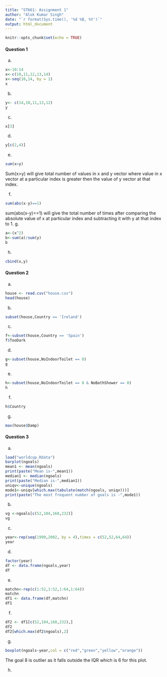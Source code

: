```yaml
---
title: "ST661: Assignment 1"
author: "Alok Kumar Singh"
date: "`r format(Sys.time(), '%d %B, %Y')`"
output: html_document
---
```


```r
knitr::opts_chunk$set(echo = TRUE)
```

#### Question 1
a.
```r
x<-10:14
x<-c(10,11,12,13,14)
x<-seq(10,14, by = 1)
x
```
b.
```r
y<- c(14,10,11,13,12)
y
```
c.
```r
x[3]
```

d.
```r
y[c(2,4)]
```

e.
```r
sum(x>y)
```
Sum(x>y) will give total number of values in x and y vector where value in x vector at a particular index is greater then the value of y vector at that index.

f.
```r
sum(abs(x-y)==1)
```
sum(abs(x-y)==1) will give the total number of times after comparing the absolute value of x at particular index and subtracting it with y at that index to 1. 
g.
```r
a<-(x^2)
b<-sum(a)/sum(y)
b
```
h.
```r
cbind(x,y)
```


#### Question 2
a.
```r
house <- read.csv("house.csv")
head(house)
```
b.
```r
subset(house,Country == 'Ireland')
```
c.
```r
f<-subset(house,Country == 'Spain')
f$TooDark
```

d.
```r
g<-subset(house,NoIndoorToilet == 0)
g
```

e.
```r
h<-subset(house,NoIndoorToilet == 0 & NoBathShower == 0)
h
```


f.
```r
h$Country
```

g.
```r
max(house$Damp)
```



#### Question 3
a.
```r
load("worldcup.Rdata")
barplot(ngoals)
mean1 <- mean(ngoals)
print(paste("Mean is-",mean1))
median1 <- median(ngoals)
print(paste("Median is-",median1))
uniqv<-unique(ngoals)
mode1<-uniqv[which.max(tabulate(match(ngoals, uniqv)))]
print(paste("The most frequent number of goals is -",mode1))
```
b.
```r
vg <-ngoals[c(52,104,168,232)]
vg
```
c.
```r
year<-rep(seq(1990,2002, by = 4),times = c(52,52,64,64))
year
```

d.
```r
factor(year)
df <- data.frame(ngoals,year)
df
```

e.
```r
matchn<-rep(c(1:52,1:52,1:64,1:64))
matchn
df1 <- data.frame(df,matchn)
df1
```


f.
```r
df2 <- df1[c(52,104,168,232),]
df2
df2[which.max(df2$ngoals),2]

```

g.
```r
boxplot(ngoals~year,col = c("red","green","yellow","orange"))
```

The goal 8 is outlier as it falls outside the IQR which is 6 for this plot.

h.
```r

```
